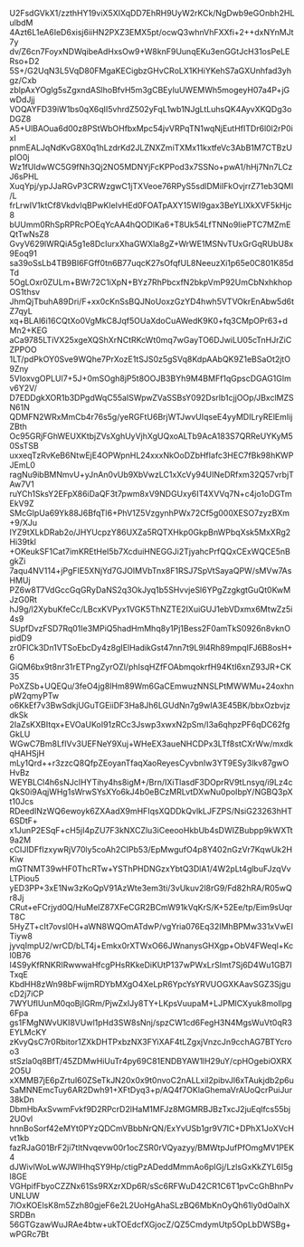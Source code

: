 U2FsdGVkX1/zzthHY19viX5XIXqDD7EhRH9UyW2rKCk/NgDwb9eGOnbh2HLulbdM
4Azt6L1eA6IeD6xisj6iiHN2PXZ3EMX5pt/ocwQ3whnVhFXXfi+2++dxNYnMJt7y
dv/Z6cn7FoyxNDWqibeAdHxsOw9+W8knF9UunqEKu3enGGtJcH31osPeLERso+D2
5S+/G2UqN3L5VqD80FMgaKECigbzGHvCRoLX1KHiYKehS7aGXUnhfad3yhgz/Cxb
zblpAxYOglg5sZgxndASlhoBfvH5m3gCBEyIuUWEMWh5mogeyH07a4P+jGwDdJjj
VOQAYFD39iW1bs0qX6qII5vhrdZ502yFqL1wb1NJgLtLuhsQK4AyvXKQDg3oDGZ8
A5+UlBAOua6d00z8PStWbOHfbxMpc54jvVRPqTN1wqNjEutHfITDr6l0l2rP0ixI
pnmEALJqNdKvG8X0q1hLzdrKd2JLZNXZmiTXMx11kxtfeVc3AbB1M7CTBzUpIO0j
Wz1fUIdwWC5G9fNh3Qj2NO5MDNYjFcKPPod3x7SSNo+pwA1/hHj7Nn7LCzJ6sPHL
XuqYpj/ypJJaRGvP3CRWzgwC1jTXVeoe76RPyS5sdlDMiIFkOvjrrZ71eb3QMI/L
frLrwIV1ktCf8VkdvIqBPwKleIvHEd0FOATpAXY15Wl9gax3BeYLlXkXVF5kHjc8
bUUmm0RhSpRPRcPOEqYcAA4hQODlKa6+T8Uk54LfTNNo9IiePTC7MZmEQtTwNsZ8
GvyV629lWRQiA5g1e8DcIurxXhaGWXla8gZ+WrWE1MSNvTUxGrGqRUbU8x9Eoq91
sa39oSsLb4TB9BI6FGff0tn6B77uqcK27sOfqfUL8NeeuzXi1p65e0C801K85dTd
5OgLOxr0ZULm+BWr72C1iXpN+BYz7RhPbcxfN2bkpVmP92UmCbNxhkhopOS1thsv
JhmQjTbuhA89Dri/F+xx0cKnSsBQJNoUoxzGzYD4hwh5VTVOkrEnAbw5d6tZ7qyL
xq+BLAl6i16CQtXo0VgMkC8Jqf5OUaXdoCuAWedK9K0+fq3CMpOPr63+dMn2+KEG
aCa9785LTiVX25xgeXQShXrNCtRKcWt0mq7wGayTO6DJwiLU05cTnHJrZiCZPPOO
1LT/pdPkOY0Sve9WQhe7PrXozE1tSJS0z5gSVq8KdpAAbQK9Z1eBSaOt2jtO9Zny
5VloxvgOPLUl7+5J+0mSOgh8jP5t8OOJB3BYh9M4BMFf1qGpscDGAG1GImv6Y2V/
D7EDDgkXOR1b3DPgdWqC55aISWpwZVaSSBsY092Dsrlb1cjjOOp/JBxclMZSN61N
QDMFN2WRxMmCb4r76s5g/yeRGFtU6BrjWTJwvUIqseE4yyMDILryRElEmIijZBth
Oc95GRjFGhWEUXKtbjZVsXghUyVjhXgUQxoALTb9AcA183S7QRReUYKyM50SsTSB
uxxeqTzRvKeB6NtwEjE4OPWpnHL24xxxNkOoDZbHfIafc3HEC7fBk98hKWPJEmL0
ragNu9ibBMNmvU+yJnAn0vUb9XbVwzLC1xXcVy94UINeDRfxm32Q57vrbjTAw7V1
ruYCh1SksY2EFpX86iDaQF3t7pwm8xV9NDGUxy6IT4XVVq7N+c4jo1oDGTmEkV9Z
SMcGIpUa69Yk88J6BfqTl6+PhV1Z5VzgynhPWx72Cf5g000XESO7zyzBXm+9/XJu
IYZ9tXLkDRab2o/JHYUcpzY86UXZa5RQTXHkp0GkpBnWPbqXsk5MxXRg2Hi39tkl
+OKeukSF1Cat7imKREtHeI5b7XcduiHNEGGJi2TjyahcPrfQQxCExWQCE5nBgkZi
7aqu4NV114+jPgFIE5XNjYd7GJOIMVbTnx8F1RSJ7SpVtSayaQPW/sMVw7AsHMUj
PZ6w8T7VdGccGqGRyDaNS2q3OkJyq1b5SHvvjeSl6YPgZzgkgtGuQt0KwMJzG0Rt
hJ9g/l2XybuKfeCc/LBcxKVPyx1VGK5ThNZTE2IXuiGUJ1ebVDxmx6MtwZz5i4s9
SUpfDvzFSD7Rq01Ie3MPiQ5hadHmMhq8y1Pj1Bess2F0amTkS0926n8vknOpidD9
zr0FlCk3Dn1VTSoEbcDy4z8gIElHadikGst47nn7t9L9l4Rh89mpqIFJ6B8osH+6
GiQM6bx9t8nr31rETPngZyrOZl/phIsqHZfFOAbmqokrfH94KtI6xnZ93JR+CK35
PoXZSb+UQEQu/3feO4jg8IHm89Wm6GaCEmwuzNNSLPtMWWMu+24oxhnpW2qmyPTw
o6KkEf7v3BwSdkjUGuTGEiiDF3Ha8Jh6LGUdNn7g9wIA3E45BK/bbxOzbvjzdkSk
2IaZsKXBItqx+EVOaUKoI91zRCc3Jswp3xwxN2pSm/I3a6qhpzPF6qDC62fgGkLU
WGwC7Bm8LfIVv3UEFNeY9Xuj+WHeEX3aueNHCDPx3LTf8stCXrWw/mxdkqHAHSjH
mLy1Qrd++r3zzcQ8QfpZEoyanTfaqXaoReyesCyvbnIw3YT9ESy3lkv87gwOHvBz
WEYBLCl4h6sNJcIHYTihy4hs8igM+/Brn/IXiTlasdF3DOprRV9tLnsyq/i9Lz4c
QkS0i9AqjWHg1sWrwSYsXYo6kJ4b0eBCzMRLvtDXwNu0poIbpY/NGBQ3pXt10Jcs
RDeedINzWQ6ewoyk6ZXAadX9mHFIqsXQDDkQvlkLJFZPS/NsiG23263hHT6SDtF+
x1JunP2ESqF+cH5jI4pZU7F3kNXCZlu3iCeeooHkbUb4sDWIZBubpp9kWXTt9a2M
cCIJIDFfIzxywRjV70ly5coAh2CIPb53/EpMwgufO4p8Y402nGzVr7KqwUk2HKiw
mGTNMT39wHF0ThcRTw+YSThPHDNGzxYbtQ3DlA1/4W2pLt4glbuFJzqVvLTPiou5
yED3PP+3xE1Nw3zKoQpV91AzWte3em3ti/3vUkuv2l8rG9/Fd82hRA/R05wQr8Jj
CRut+eFCrjyd0Q/HuMelZ87XFeCGR2BCmW91kVqKrS/K+52Ee/tp/Eim9sUqrT8C
5HyZT+cIt7ovsl0H+aWN8WQOmATdwP/vgYria076Eq32IMhBPMw331xVwEITiyw8
jyvqImpU2/wrCD/bLT4j+Emkx0rXTWxO66JWnanysGHXgp+ObV4FWeql+Kcl0B76
I4S9yKfRNKRIRwwwaHfcgPHsRKkeDiKUtP137wPWxLrSImt7Sj6D4Wu1GB7ITxqE
KbdHH8zWn98bFwijmRDYbMXgO4XeLpR6YpcYsYRVUOGXKAavSGZ3SjgucD2j7iCP
7WYUflUunM0qoBjIGRm/PjwZxIJy8TY+LKpsVuupaM+LJPMlCXyuk8moIlpg6Fpa
gs1FMgNWvUKI8VUwl1pHd3SW8sNnj/spzCW1cd6FegH3N4MgsWuVt0qR3EYLMcKY
zKvyQsC7r0Rbitor1ZXkDHTPxbzNX3FYiXAF4tLZgxjVnzcJn9cchAG7BTYcroo3
stSzla0q8BfT/45ZDMwHiUuTr4py69C81ENDBYAW1lH29uY/cpHOgebiOXRX2O5U
xXMMB7jE6pZrtuI60ZSeTkJN20x0x9t0nvoC2nALLxil2pibvJl6xTAukjdb2p6u
SaMNNEmcTuy6AR2Dwh91+XFtDyq3+p/AQ4f7OKlaGhemaVrAUoQcrPuiJur38kDn
DbmHbAxSvwmFvkf9D2RPcrD2lHaM1MFJz8MGMRBJBzTxcJ2juEqlfcs55bj2UOvl
hnnBoSorf42eMYt0PYzQDCmVBbbNrQN/ExYvUSb1gr9V7IC+DPhX1JoXVcHvt1kb
fazRJaG01BrF2ji7tltNvqevw00r1ocZSR0rVQyazyy/BMWtpJufPfOmgMV1PEK4
dJWivlWoLwWJWlHhqSY9Hp/ctigPzADeddMmmAo6pIGj/LzlsGxKkZYL6I5gl8GE
VGHpifFbyoCZZNx61Ss9RXzrXDp6R/sSc6RFWuD42CR1C6T1pvCcGhBhnPvUNLUW
7lOxKOElsK8m5Zzh80gjeF6e2L2UoHgAhaSLzBQ6MbKnOyQh61ly0dOalhXSRDBn
56GTGzawWuJRAe4btw+ukTOEdcfXGjocZ/QZ5CmdymUtp5OpLbDWSBg+wPGRc7Bt
